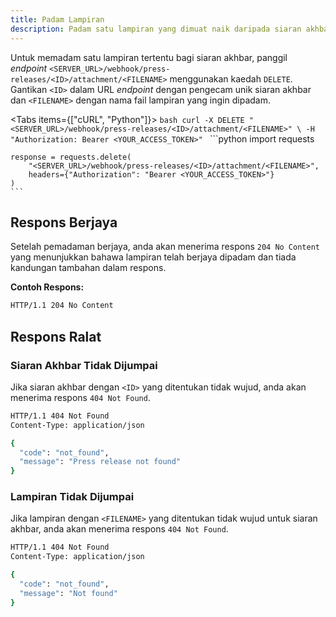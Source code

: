 ```yaml
---
title: Padam Lampiran
description: Padam satu lampiran yang dimuat naik daripada siaran akhbar tertentu.
---
```



Untuk memadam satu lampiran tertentu bagi siaran akhbar, panggil _endpoint_ `<SERVER_URL>/webhook/press-releases/<ID>/attachment/<FILENAME>` menggunakan kaedah `DELETE`. Gantikan `<ID>` dalam URL _endpoint_ dengan pengecam unik siaran akhbar dan `<FILENAME>` dengan nama fail lampiran yang ingin dipadam.

<Tabs items={["cURL", "Python"]}>
  <Tab value="cURL">
    ```bash
    curl -X DELETE "<SERVER_URL>/webhook/press-releases/<ID>/attachment/<FILENAME>" \
      -H "Authorization: Bearer <YOUR_ACCESS_TOKEN>"
    ```
  </Tab>
  <Tab value="Python">
    ```python
    import requests

    response = requests.delete(
        "<SERVER_URL>/webhook/press-releases/<ID>/attachment/<FILENAME>",
        headers={"Authorization": "Bearer <YOUR_ACCESS_TOKEN>"}
    )
    ```
  </Tab>
</Tabs>

## Respons Berjaya

Setelah pemadaman berjaya, anda akan menerima respons `204 No Content` yang menunjukkan bahawa lampiran telah berjaya dipadam dan tiada kandungan tambahan dalam respons.

**Contoh Respons:**

```bash
HTTP/1.1 204 No Content
```

## Respons Ralat

### Siaran Akhbar Tidak Dijumpai

Jika siaran akhbar dengan `<ID>` yang ditentukan tidak wujud, anda akan menerima respons `404 Not Found`.

```bash
HTTP/1.1 404 Not Found
Content-Type: application/json

{
  "code": "not_found",
  "message": "Press release not found"
}
```

### Lampiran Tidak Dijumpai

Jika lampiran dengan `<FILENAME>` yang ditentukan tidak wujud untuk siaran akhbar, anda akan menerima respons `404 Not Found`.

```bash
HTTP/1.1 404 Not Found
Content-Type: application/json

{
  "code": "not_found",
  "message": "Not found"
}
```
